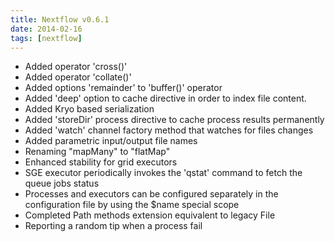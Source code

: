 ```yaml
---
title: Nextflow v0.6.1
date: 2014-02-16
tags: [nextflow]
---
```


- Added operator 'cross()'
- Added operator 'collate()'
- Added options 'remainder' to 'buffer()' operator
- Added 'deep' option to cache directive in order to index file content.
- Added Kryo based serialization
- Added 'storeDir' process directive to cache process results permanently
- Added 'watch' channel factory method that watches for files changes
- Added parametric input/output file names
- Renaming "mapMany" to "flatMap"
- Enhanced stability for grid executors
- SGE executor periodically invokes the 'qstat' command to fetch the queue jobs status
- Processes and executors can be configured separately in the configuration file by using the $name special scope
- Completed Path methods extension equivalent to legacy File
- Reporting a random tip when a process fail
